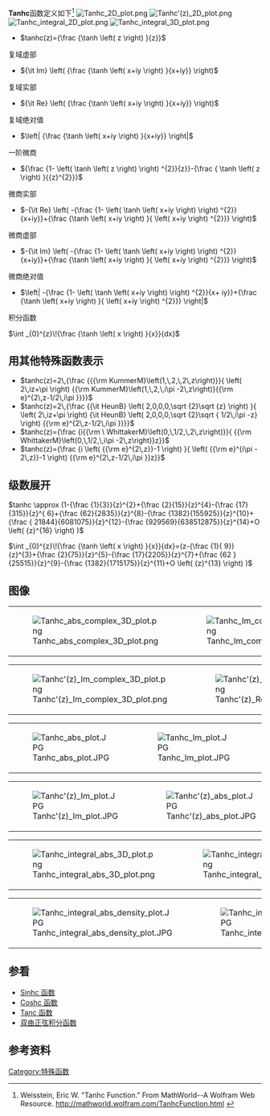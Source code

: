 '''Tanhc'''函数定义如下<ref>Weisstein, Eric W. "Tanhc Function." From MathWorld--A Wolfram Web Resource. http://mathworld.wolfram.com/TanhcFunction.html {{Wayback|url=http://mathworld.wolfram.com/TanhcFunction.html |date=20150402160158 }}</ref>
[[File:Tanhc_2D_plot.png|thumb]]
[[File:Tanhc'(z)_2D_plot.png|thumb]]
[[File:Tanhc_integral_2D_plot.png|thumb]]
[[File:Tanhc_integral_3D_plot.png|thumb]]

*<math> tanhc(z)={\frac {\tanh \left( z \right) }{z}}    </math>
;复域虚部
*<math> {\it Im} \left( {\frac {\tanh \left( x+iy \right) }{x+iy}} \right)     </math>
;复域实部
*<math>{\it Re} \left( {\frac {\tanh \left( x+iy \right) }{x+iy}} \right)      </math>
;复域绝对值
*<math>  \left| {\frac {\tanh \left( x+iy \right) }{x+iy}} \right|     </math>
;一阶微商
*<math>{\frac {1- \left( \tanh \left( z \right)  \right) ^{2}}{z}}-{\frac {
\tanh \left( z \right) }{{z}^{2}}}
     </math>
;微商实部
*<math> -{\it Re} \left( -{\frac {1- \left( \tanh \left( x+iy \right) 
 \right) ^{2}}{x+iy}}+{\frac {\tanh \left( x+iy \right) }{ \left( x+iy
 \right) ^{2}}} \right)
    </math>
;微商虚部
*<math>-{\it Im} \left( -{\frac {1- \left( \tanh \left( x+iy \right) 
 \right) ^{2}}{x+iy}}+{\frac {\tanh \left( x+iy \right) }{ \left( x+iy
 \right) ^{2}}} \right) 
     </math>
;微商绝对值
*<math>  \left| -{\frac {1- \left( \tanh \left( x+iy \right)  \right) ^{2}}{x+
iy}}+{\frac {\tanh \left( x+iy \right) }{ \left( x+iy \right) ^{2}}}
 \right| 
    </math>
;积分函数
<math>\int _{0}^{z}\!{\frac {\tanh \left( x \right) }{x}}{dx}</math>

==用其他特殊函数表示==
*<math>tanhc(z)=2\,{\frac {{{\rm KummerM}\left(1,\,2,\,2\,z\right)}}{ \left( 2\,iz+\pi 
 \right) {{\rm KummerM}\left(1,\,2,\,i\pi -2\,z\right)}{{\rm e}^{2\,z-1/2\,i\pi }}}}</math>
*<math>tanhc(z)=2\,{\frac {{\it HeunB} \left( 2,0,0,0,\sqrt {2}\sqrt {z} \right) }{
 \left( 2\,iz+\pi  \right) {\it HeunB} \left( 2,0,0,0,\sqrt {2}\sqrt {
1/2\,i\pi -z} \right) {{\rm e}^{2\,z-1/2\,i\pi }}}}</math>
*<math>tanhc(z)={\frac {i{{\rm \ WhittakerM}\left(0,\,1/2,\,2\,z\right)}}{
{{\rm  WhittakerM}\left(0,\,1/2,\,i\pi -2\,z\right)}z}}</math>
*<math>tanhc(z)={\frac {i \left( {{\rm e}^{2\,z}}-1 \right) }{ \left( {{\rm e}^{i\pi -
2\,z}}-1 \right) {{\rm e}^{2\,z-1/2\,i\pi }}z}}</math>

==级数展开==
<math>tanhc \approx (1-{\frac {1}{3}}{z}^{2}+{\frac {2}{15}}{z}^{4}-{\frac {17}{315}}{z}^{
6}+{\frac {62}{2835}}{z}^{8}-{\frac {1382}{155925}}{z}^{10}+{\frac {
21844}{6081075}}{z}^{12}-{\frac {929569}{638512875}}{z}^{14}+O \left( 
{z}^{16} \right) )</math>

<math>\int _{0}^{z}\!{\frac {\tanh \left( x \right) }{x}}{dx}=(z-{\frac {1}{
9}}{z}^{3}+{\frac {2}{75}}{z}^{5}-{\frac {17}{2205}}{z}^{7}+{\frac {62
}{25515}}{z}^{9}-{\frac {1382}{1715175}}{z}^{11}+O \left( {z}^{13}
 \right) )</math>

==图像==
{|
|[[File:Tanhc_abs_complex_3D_plot.png|thumb]]
|[[File:Tanhc_Im_complex_3D_plot.png|thumb]]
|[[File:Tanhc_Re_complex_3D_plot.png|thumb]]
|}
{|
|[[File:Tanhc'(z)_Im_complex_3D_plot.png|thumb]]
|[[File:Tanhc'(z)_Re_complex_3D_plot.png|thumb]]
|[[File:Tanhc'(z)_abs_complex_3D_plot.png|thumb]]
|
|}

{|
|[[File:Tanhc_abs_plot.JPG|thumb]]  
|[[File:Tanhc_Im_plot.JPG|thumb]]
|[[File:Tanhc_Re_plot.JPG|thumb]]
|}
{|
|[[File:Tanhc'(z)_Im_plot.JPG|thumb]]
|[[File:Tanhc'(z)_abs_plot.JPG|thumb]]
|[[File:Tanhc'(z)_Re_plot.JPG|thumb]]
|}
{|
|[[File:Tanhc_integral_abs_3D_plot.png|thumb]]
|[[File:Tanhc_integral_Im_3D_plot.png|thumb]]
|[[File:Tanhc_integral_Re_3D_plot.png|thumb]]
|}
{|
|[[File:Tanhc_integral_abs_density_plot.JPG|thumb]]
|[[File:Tanhc_integral_Im_density_plot.JPG|thumb]]
|[[File:Tanhc_integral_Re_density_plot.JPG|thumb]]
|}

==参看==
*[[Sinhc_函数|Sinhc 函数]]
*[[Coshc_函数|Coshc 函数]]
*[[Tanc_函数|Tanc 函数]]
*[[双曲正弦积分函数|双曲正弦积分函数]]

==参考资料==
<references/>

[[Category:特殊函数|Category:特殊函数]]